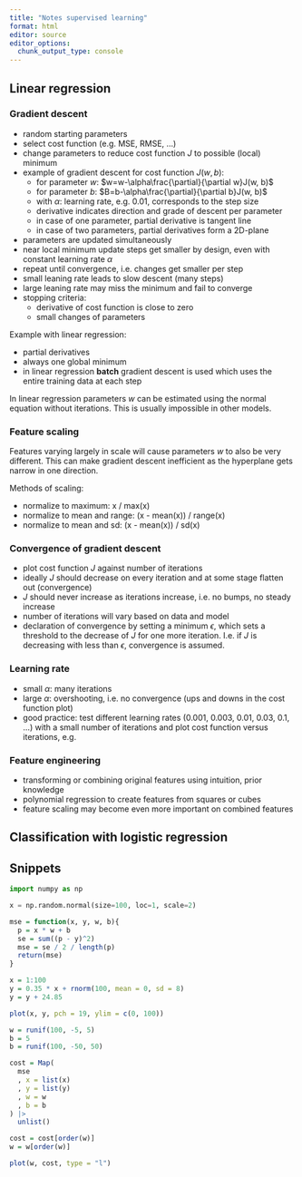 ```yaml
---
title: "Notes supervised learning"
format: html
editor: source
editor_options: 
  chunk_output_type: console
---
```



## Linear regression

### Gradient descent

* random starting parameters
* select cost function (e.g. MSE, RMSE, ...)
* change parameters to reduce cost function $J$ to possible (local) minimum
* example of gradient descent for cost function $J(w, b)$:
  * for parameter $w$: $w=w-\alpha\frac{\partial}{\partial w}J(w, b)$ 
  * for parameter $b$: $B=b-\alpha\frac{\partial}{\partial b}J(w, b)$
  * with $\alpha$: learning rate, e.g. 0.01, corresponds to the step size
  * derivative indicates direction and grade of descent per parameter
  * in case of one parameter, partial derivative is tangent line
  * in case of two parameters, partial derivatives form a 2D-plane 
* parameters are updated simultaneously
* near local minimum update steps get smaller by design, even with constant 
learning rate $\alpha$
* repeat until convergence, i.e. changes get smaller per step
* small leaning rate leads to slow descent (many steps)
* large leaning rate may miss the minimum and fail to converge
* stopping criteria:
  * derivative of cost function is close to zero
  * small changes of parameters 
  
Example with linear regression:

* partial derivatives
* always one global minimum
* in linear regression **batch** gradient descent is used which uses the entire 
training data at each step

In linear regression parameters $w$ can be estimated using the normal equation 
without iterations. This is usually impossible in other models. 


### Feature scaling

Features varying largely in scale will cause parameters $w$ to also be very 
different. This can make gradient descent inefficient as the hyperplane gets 
narrow in one direction. 

Methods of scaling:  

* normalize to maximum: x / max(x)
* normalize to mean and range: (x - mean(x)) / range(x)
* normalize to mean and sd: (x - mean(x)) / sd(x)


### Convergence of gradient descent

* plot cost function $J$ against number of iterations
* ideally $J$ should decrease on every iteration and at some stage flatten out 
(convergence)
* $J$ should never increase as iterations increase, i.e. no bumps, no steady 
increase
* number of iterations will vary based on data and model
* declaration of convergence by setting a minimum $\epsilon$, which sets a 
threshold to the decrease of $J$ for one more iteration. I.e. if $J$ is 
decreasing with less than $\epsilon$, convergence is assumed. 


### Learning rate

* small $\alpha$: many iterations
* large $\alpha$: overshooting, i.e. no convergence (ups and downs in the cost 
function plot)
* good practice: test different learning rates (0.001, 0.003, 0.01, 0.03, 0.1, ...) 
with a small number of iterations and plot cost function versus iterations, e.g. 


### Feature engineering

* transforming or combining original features using intuition, prior knowledge
* polynomial regression to create features from squares or cubes
* feature scaling may become even more important on combined features


## Classification with logistic regression





## Snippets

```python
import numpy as np

x = np.random.normal(size=100, loc=1, scale=2)
```

```r
mse = function(x, y, w, b){
  p = x * w + b
  se = sum((p - y)^2)
  mse = se / 2 / length(p)
  return(mse)
}

x = 1:100
y = 0.35 * x + rnorm(100, mean = 0, sd = 8) 
y = y + 24.85

plot(x, y, pch = 19, ylim = c(0, 100))

w = runif(100, -5, 5)
b = 5
b = runif(100, -50, 50)

cost = Map(
  mse
  , x = list(x)
  , y = list(y)
  , w = w
  , b = b
) |> 
  unlist()

cost = cost[order(w)]
w = w[order(w)]

plot(w, cost, type = "l")
```
